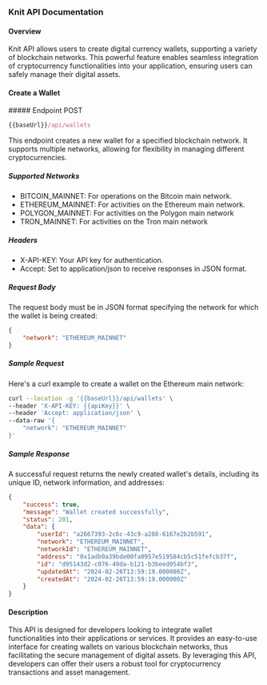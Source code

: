 ### Knit API Documentation

#### Overview

Knit API allows users to create digital currency wallets, supporting a variety of blockchain networks. This powerful feature enables seamless integration of cryptocurrency functionalities into your application, ensuring users can safely manage their digital assets.

#### Create a Wallet

<div style={{ display: "flex", alignItems: "center" }}>
  ##### Endpoint
  <span
    style={{
      display: "block",
      backgroundColor: "#fff9eb",
      color: "#d0a626",
      marginLeft: "-17px",
      padding: "0px 6px",
      fontSize: ".8rem",
      borderRadius: "5px",
      marginTop: "30px",
    }}
  >
    POST
  </span>
</div>

```js copy
{{baseUrl}}/api/wallets
```

This endpoint creates a new wallet for a specified blockchain network. It supports multiple networks, allowing for flexibility in managing different cryptocurrencies.

##### Supported Networks

- BITCOIN_MAINNET: For operations on the Bitcoin main network.
- ETHEREUM_MAINNET: For activities on the Ethereum main network.
- POLYGON_MAINNET: For activities on the Polygon main network 
- TRON_MAINNET: For activities on the Tron main network 

##### Headers

- X-API-KEY: Your API key for authentication.
- Accept: Set to application/json to receive responses in JSON format.

##### Request Body

The request body must be in JSON format specifying the network for which the wallet is being created:

```json
{
    "network": "ETHEREUM_MAINNET"
}
```

##### Sample Request

Here's a curl example to create a wallet on the Ethereum main network:

```sh copy
curl --location -g '{{baseUrl}}/api/wallets' \
--header 'X-API-KEY: {{apiKey}}' \
--header 'Accept: application/json' \
--data-raw '{
    "network": "ETHEREUM_MAINNET"
}'
```

##### Sample Response

A successful request returns the newly created wallet's details, including its unique ID, network information, and addresses:

```json copy filename="Sample Response"
{
    "success": true,
    "message": "Wallet created successfully",
    "status": 201,
    "data": {
        "userId": "a2667393-2c6c-43c9-a288-6167e2b2b591",
        "network": "ETHEREUM_MAINNET",
        "networkId": "ETHEREUM_MAINNET",
        "address": "0x1adb0a39bde00fa0957e519584cb5c51fefcb37f",
        "id": "d95143d2-c076-49da-b121-b3beed054bf3",
        "updatedAt": "2024-02-26T13:59:19.000000Z",
        "createdAt": "2024-02-26T13:59:19.000000Z"
    }
}
```

#### Description

This API is designed for developers looking to integrate wallet functionalities into their applications or services. It provides an easy-to-use interface for creating wallets on various blockchain networks, thus facilitating the secure management of digital assets. By leveraging this API, developers can offer their users a robust tool for cryptocurrency transactions and asset management.